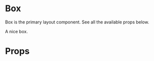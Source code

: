 

<Meta title="Layout/Box" component={Box} />

# Box

Box is the primary layout component. See all the available props below.

<Canvas>
  <Story name="Default">
    <Box
      background={['blue100', 'red200', 'blue100', 'red200']}
      paddingY={1}
      paddingX={1}
    >
      A nice box.
    </Box>
  </Story>
</Canvas>

# Props

<ArgsTable of={Box} />
